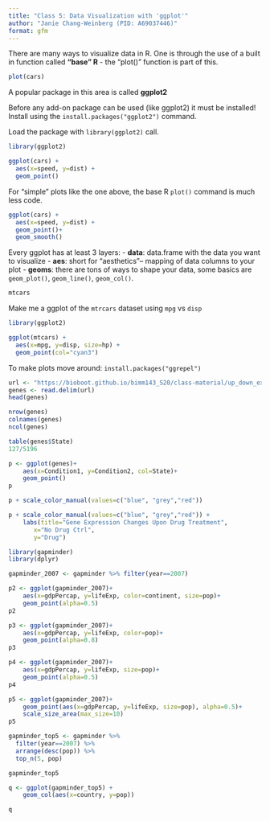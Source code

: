 ```yaml
---
title: "Class 5: Data Visualization with 'ggplot'"
author: "Janie Chang-Weinberg (PID: A69037446)"
format: gfm 
---
```


There are many ways to visualize data in R. One is through the use of a built in function called **"base" R** - the "plot()" function is part of this.

```r
plot(cars)
```

A popular package in this area is called **ggplot2**

Before any add-on package can be used (like ggplot2) it must be installed! Install using the `install.packages("ggplot2")` command.

Load the package with `library(ggplot2)` call.

```r
library(ggplot2)

ggplot(cars) +
  aes(x=speed, y=dist) +
  geom_point()
```

For "simple" plots like the one above, the base R `plot()` command is much less code.

```r
ggplot(cars) +
  aes(x=speed, y=dist) +
  geom_point()+
  geom_smooth()
```

Every ggplot has at least 3 layers: - **data**: data.frame with the data you want to visualize - **aes**: short for "aesthetics"-- mapping of data columns to your plot - **geoms**: there are tons of ways to shape your data, some basics are `geom_plot()`, `geom_line()`, `geom_col()`.

```r
mtcars
```

Make me a ggplot of the `mtrcars` dataset using `mpg` vs `disp`

```r
library(ggplot2)

ggplot(mtcars) +
  aes(x=mpg, y=disp, size=hp) +
  geom_point(col="cyan3") 
```

To make plots move around: `install.packages("ggrepel")`

```r
url <- "https://bioboot.github.io/bimm143_S20/class-material/up_down_expression.txt"
genes <- read.delim(url)
head(genes)
```

```r
nrow(genes)
colnames(genes)
ncol(genes)
```

```r
table(genes$State)
127/5196
```

```r
p <- ggplot(genes)+
    aes(x=Condition1, y=Condition2, col=State)+
    geom_point()
p
```

```r
p + scale_color_manual(values=c("blue", "grey","red"))
```

```r
p + scale_color_manual(values=c("blue", "grey","red")) +
    labs(title="Gene Expression Changes Upon Drug Treatment",
       x="No Drug Ctrl", 
       y="Drug")
```

```r
library(gapminder)
library(dplyr)

gapminder_2007 <- gapminder %>% filter(year==2007)
```

```r
p2 <- ggplot(gapminder_2007)+
    aes(x=gdpPercap, y=lifeExp, color=continent, size=pop)+
    geom_point(alpha=0.5)
p2
```

```r
p3 <- ggplot(gapminder_2007)+
    aes(x=gdpPercap, y=lifeExp, color=pop)+
    geom_point(alpha=0.8)
p3
```

```r
p4 <- ggplot(gapminder_2007)+
    aes(x=gdpPercap, y=lifeExp, size=pop)+
    geom_point(alpha=0.5)
p4
```

```r
p5 <- ggplot(gapminder_2007)+
    geom_point(aes(x=gdpPercap, y=lifeExp, size=pop), alpha=0.5)+
    scale_size_area(max_size=10)
p5
```

```r
gapminder_top5 <- gapminder %>% 
  filter(year==2007) %>% 
  arrange(desc(pop)) %>% 
  top_n(5, pop)

gapminder_top5
```

```r
q <- ggplot(gapminder_top5) +
    geom_col(aes(x=country, y=pop))

q
```
